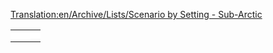 [[Translation:en/Archive/Lists/Scenario by Setting - Sub-Arctic]]
{{en/Scenarios by setting}}

{|
|-
|style="border:none;background:white"|
{{en/Scenario/Snowy Highlands}}

|style="border:none;background:white"|
{{en/Scenario/Iceland}}

|style="border:none;background:white"|
{{en/Scenario/Climb up the Mountains}}

|-
|style="border:none;background:white"|
{{en/Scenario/Arctic Industrial 2007}}

|style="border:none;background:white"|
{{en/Scenario/Dale of Scandy}}

|style="border:none;background:white"|
{{en/Scenario/Whistler}}

|-
|style="border:none;background:white"|
{{en/Scenario/Home Delivery}}

|style="border:none;background:white"|
{{en/Scenario/UltimaV Britannia}}
|}